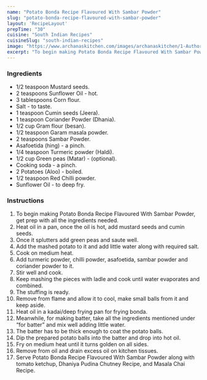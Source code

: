 ---
name: "Potato Bonda Recipe Flavoured With Sambar Powder"
slug: "potato-bonda-recipe-flavoured-with-sambar-powder"
layout: 'RecipeLayout'
prepTime: "30"
cuisine: "South Indian Recipes"
cuisineSlug: "south-indian-recipes"
image: "https://www.archanaskitchen.com/images/archanaskitchen/1-Author/swathynandhini/POTATO_BONDA_original_edited1.jpg"
excerpt: "To begin making Potato Bonda Recipe Flavoured With Sambar Powder, get prep with all the ingredients needed"
---

### Ingredients

- 1/2 teaspoon Mustard seeds.
- 2 teaspoons Sunflower Oil - hot.
- 3 tablespoons Corn flour.
- Salt - to taste.
- 1 teaspoon Cumin seeds (Jeera).
- 1 teaspoon Coriander Powder (Dhania).
- 1/2 cup Gram flour (besan).
- 1/2 teaspoon Garam masala powder.
- 2 teaspoons Sambar Powder.
- Asafoetida (hing) - a pinch.
- 1/4 teaspoon Turmeric powder (Haldi).
- 1/2 cup Green peas (Matar) - (optional).
- Cooking soda - a pinch.
- 2 Potatoes (Aloo) - boiled.
- 1/2 teaspoon Red Chilli powder.
- Sunflower Oil - to deep fry.

### Instructions

1. To begin making Potato Bonda Recipe Flavoured With Sambar Powder, get prep with all the ingredients needed.
1. Heat oil in a pan, once the oil is hot, add mustard seeds and cumin seeds.
1. Once it splutters add green peas and saute well.
1. Add the mashed potato to it and add little water along with required salt.
1. Cook on medium heat.
1. Add turmeric powder, chilli powder, asafoetida, sambar powder and coriander powder to it.
1. Stir well and cook.
1. Keep mashing the pieces with ladle and cook until water evaporates and combined.
1. The stuffing is ready.
1. Remove from flame and allow it to cool, make small balls from it and keep aside.
1. Heat oil in a kadai/deep frying pan for frying bonda.
1. Meanwhile, for making batter, take all the ingredients mentioned under “for batter” and mix well adding little water.
1. The batter has to be thick enough to coat the potato balls.
1. Dip the prepared potato balls into the batter and drop into hot oil.
1. Fry on medium heat until it turns golden on all sides.
1. Remove from oil and drain excess oil on kitchen tissues.
1. Serve Potato Bonda Recipe Flavoured With Sambar Powder along with tomato ketchup, Dhaniya Pudina Chutney Recipe, and Masala Chai Recipe.
